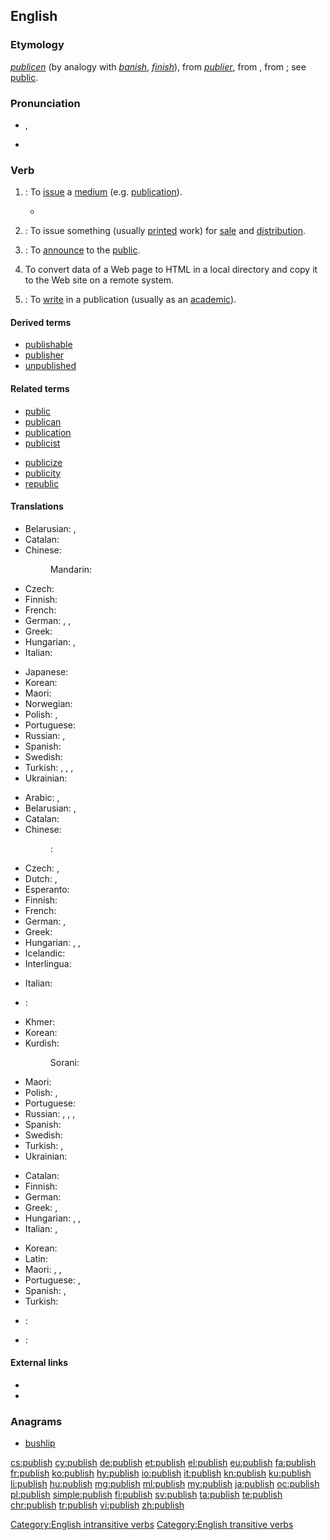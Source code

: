 ==English==
{{wikipedia}}

===Etymology===
{{etyl|enm|en}} ''[[publicen]]'' (by analogy with ''[[banish]]'', ''[[finish]]''), from {{etyl|fro|en}} ''[[publier]]'', from {{etyl|la|en}} {{term|publicare||to make public, show or tell to the people, make known, declare, also (and earlier) confiscate for public use|lang=la}}, from {{term|publicus||pertaining to the people, public}}; see [[public]].

===Pronunciation===
* {{enPR|pŭb'lĭsh}}, {{IPA|/ˈpʌblɪʃ/|lang=en}}
* {{audio|En-us-publish.ogg|Audio (US)|lang=en}}

===Verb===
{{en-verb|publish|es}}

# {{context|intransitive|lang=en}}: To [[issue]] a [[medium]] (e.g. [[publication]]).
#* {{quote-magazine|date=2013-08-16|author=[http://www.theguardian.com/profile/david-larousserie David Larousserie]
|volume=189|issue=10|page=35|magazine={{w|The Guardian Weekly}}
|title=[http://www.theguardian.com/science/2013/aug/13/laser-megajoule-france-power Super-lasers blaze knowledge frontier]
|passage=In an article '''published''' in 2008 [G&eacute;rard] Mourou proposed an alternative means of achieving atomic fusion. He now believes that fibre lasers could be used to transmute elements, as a way of disposing of highly radioactive waste from nuclear power stations.}}
# {{context|transitive|lang=en}}: To issue something (usually [[print]]ed work) for [[sale]] and [[distribution]].
# {{context|transitive|lang=en}}: To [[announce]] to the [[public]].
# {{context|Internet|intransitive|lang=en}} To convert data of a Web page to HTML in a local directory and copy it to the Web site on a remote system.
# {{context|intransitive|lang=en}}: To [[write]] in a publication (usually as an [[academic]]).

====Derived terms====
* [[publishable]]
* [[publisher]]
* [[unpublished]]

====Related terms====
{{rel-top}}
* [[public]]
* [[publican]]
* [[publication]]
* [[publicist]]
{{rel-mid}}
* [[publicize]]
* [[publicity]]
* [[republic]]
{{rel-bottom}}

====Translations====
{{trans-top|to issue a medium (e.g. publication)}}
* Belarusian: {{t|be|публікава́ць|impf|sc=Cyrl}}, {{t|be|апублікава́ць|pf|sc=Cyrl}}
* Catalan: {{t+|ca|publicar}}
* Chinese:
*: Mandarin: {{t+|cmn|出版|tr=chūbǎn|sc=Hani}}
* Czech: {{t+|cs|vydat}}
* Finnish: {{t+|fi|kustantaa}}
* French: {{t+|fr|publier}}
* German: {{t+|de|herausgeben}}, {{t+|de|publizieren}}, {{t+|de|veröffentlichen}}
* Greek: {{t+|el|εκδίδω|sc=Grek}}
* Hungarian: {{t+|hu|kiad}}, {{t+|hu|megjelentet}}
* Italian: {{t+|it|pubblicare}}
{{trans-mid}}
* Japanese: {{t+|ja|出版|tr=しゅっぱんする, shuppan suru|alt=出版する|sc=Jpan}}
* Korean: {{t+|ko|출판하다|tr=chulpan-hada|sc=Kore}}
* Maori: {{t|mi|whakaputa}}
* Norwegian: {{t|no|å publicere}}
* Polish: {{qualifier|a letter or article}} {{t+|pl|publikować|impf}}, {{t|pl|opublikować|pf}}
* Portuguese: {{t+|pt|publicar}}
* Russian: {{t+|ru|публикова́ть|impf|sc=Cyrl}}, {{t+|ru|опубликова́ть|pf|sc=Cyrl}}
* Spanish: {{t+|es|publicar}}
* Swedish: {{t|sv|att publicera}}
* Turkish: {{t+|tr|basmak}}, {{t+|tr|çıkarmak}}, {{t+|tr|yayımlamak}}, {{t+|tr|yayınlamak}}
* Ukrainian: {{t|uk|публікува́ти|impf|sc=Cyrl}}
{{trans-bottom}}

{{trans-top|to issue something (usually printed work) for sale and distribution}}
* Arabic: {{t|ar|نشر|tr=nášara}}, {{t|ar|أصدر|tr=ʼáṣdara}}
* Belarusian: {{t|be|выдаваць|impf|tr=vydavác'|sc=Cyrl}}, {{t|be|выдаць|pf|tr=vydác'|sc=Cyrl}}
* Catalan: {{t+|ca|publicar}}
* Chinese:
*: {{ttbc|cmn}}: {{t+|cmn|出版|tr=chūbǎn|sc=Hani}}
* Czech: {{t+|cs|publikovat}}, {{t+|cs|vydat}}
* Dutch: {{t+|nl|publiceren}}, {{t+|nl|uitgeven}}
* Esperanto: {{t|eo|publikigi}}
* Finnish: {{t+|fi|kustantaa}}
* French: {{t+|fr|publier}}
* German: {{t+|de|herausgeben}}, {{t+|de|veröffentlichen}}
* Greek: {{t+|el|εκδίδω|tr=ekdído|sc=Grek}}
* Hungarian: {{t+|hu|kiad}}, {{t+|hu|megjelentet}}, {{t|hu|publikál}}
* Icelandic: {{t|is|gefa út}}
* Interlingua: {{t|ia|publicar}}
{{trans-mid}}
* Italian: {{t+|it|pubblicare}}
* {{ttbc|ja}}: {{t+|ja|出版|tr=しゅっぱんする, shuppan suru|alt=出版する|sc=Jpan}} <!-- was "[[出版]]する" - assumed inflected form or vocalised spelling; please verify if linking is acceptable. see [[User:Kephir/gadgets/xte#Translation_fixing]] -->
* Khmer: {{t|km|បោះពុម្ព|tr=bɑh pum|sc=Khmr}}
* Korean: {{t+|ko|출판하다|tr=chulpanhada}}
* Kurdish:
*: Sorani: {{t|ku|چاپکردن}}
* Maori: {{t|mi|whakaputa}}
* Polish: {{qualifier|book or magazine}} {{t+|pl|wydawać|impf}}, {{t+|pl|wydać|pf}}
* Portuguese: {{t+|pt|publicar}}
* Russian: {{t+|ru|публиковать|impf|tr=publikovát’}}, {{t+|ru|опубликовать|pf|tr=opublikovát’}}, {{t+|ru|издать|pf|tr=izdát’}}, {{t+|ru|издавать|pf|tr=izdavát’}}
* Spanish: {{t+|es|publicar}}
* Swedish: {{t+|sv|offentliggöra}}
* Turkish: {{t+|tr|yayımlamak}}, {{t+|tr|yayınlamak}}
* Ukrainian: {{t|uk|видавати|impf|tr=vydaváty|sc=Cyrl}}
{{trans-bottom}}

{{trans-top|to announce to the public}}
* Catalan: {{t+|ca|publicar}}
* Finnish: {{t+|fi|julkaista}}
* German: {{t+|de|veröffentlichen}}
* Greek: {{t+|el|δημοσιεύω|tr=dimosiévo|sc=Grek}}, {{t+|el|ανακοινώνω|tr=anakoinóno|sc=Grek}}
* Hungarian: {{t+|hu|közöl}}, {{t+|hu|közread}}, {{t+|hu|felfed}}
* Italian: {{t|it|rendere noto}}, {{t+|it|divulgare}}
{{trans-mid}}
* Korean: {{t|ko|공표하다|tr=gongpyo-hada|sc=Kore}}
* Latin: {{t|la|condīcō}}
* Maori: {{t|mi|pānui}}, {{t|mi|pāho}}, {{t|mi|paki}}
* Portuguese: {{t+|pt|publicar}}, {{t+|pt|anunciar}}
* Spanish: {{t+|es|publicar}}, {{t+|es|divulgar}}
* Turkish: {{t+|tr|açıklamak}}
{{trans-bottom}}

{{trans-top|(internet) To convert data of a Web page to HTML}}
{{trans-mid}}
{{trans-bottom}}

{{checktrans-top}}
* {{ttbc|ko}}: {{t+|ko|출판하다|tr=chulpanhada|sc=Kore}}
* {{ttbc|te}}: {{t+|te|ప్రచురించు|tr=prachurimchu|sc=Telu}}
{{trans-bottom}}

====External links====
* {{R:Webster 1913}}
* {{R:Century 1911}}

===Anagrams===
* [[bushlip]]

[[Category:English intransitive verbs]]
[[Category:English transitive verbs]]

[[cs:publish]]
[[cy:publish]]
[[de:publish]]
[[et:publish]]
[[el:publish]]
[[eu:publish]]
[[fa:publish]]
[[fr:publish]]
[[ko:publish]]
[[hy:publish]]
[[io:publish]]
[[it:publish]]
[[kn:publish]]
[[ku:publish]]
[[li:publish]]
[[hu:publish]]
[[mg:publish]]
[[ml:publish]]
[[my:publish]]
[[ja:publish]]
[[oc:publish]]
[[pl:publish]]
[[simple:publish]]
[[fi:publish]]
[[sv:publish]]
[[ta:publish]]
[[te:publish]]
[[chr:publish]]
[[tr:publish]]
[[vi:publish]]
[[zh:publish]]